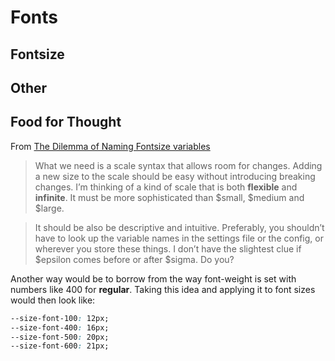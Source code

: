 
<Meta title="Design Tokens/Fonts" />

# Fonts

## Fontsize
<DesignTokenDocBlock categoryName="Fontsize" maxHeight={600} viewType="table" />

## Other
<DesignTokenDocBlock categoryName="Fonts" maxHeight={600} viewType="table" />

## Food for Thought

From [The Dilemma of Naming Fontsize variables](https://css-tricks.com/the-dilemma-of-naming-font-size-variables/)
> What we need is a scale syntax that allows room for changes. Adding a new size to the scale should be easy without introducing breaking changes. I’m thinking of a kind of scale that is both **flexible** and **infinite**. It must be more sophisticated than $small, $medium and $large.

> It should be also be descriptive and intuitive. Preferably, you shouldn’t have to look up the variable names in the settings file or the config, or wherever you store these things. I don’t have the slightest clue if $epsilon comes before or after $sigma. Do you?

Another way would be to borrow from the way font-weight is set with numbers like 400 for **regular**. Taking this idea and applying it to font sizes would then look like:

```css
--size-font-100: 12px;
--size-font-400: 16px;
--size-font-500: 20px;
--size-font-600: 21px;
```